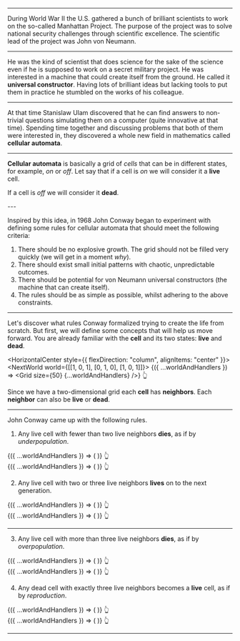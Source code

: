 
<Intro />
<Setup />

---


<TextWrapper>

During World War II the U.S. gathered a bunch of brilliant scientists
to work on the so-called Manhattan Project.
The purpose of the project was to solve national security challenges through scientific excellence.
The scientific lead of the project was John von Neumann.

</TextWrapper>

---

<TextWrapper>

He was the kind of scientist that does science for the sake of the science even if he is supposed
to work on a secret military project.
He was interested in a machine that could create itself from the ground.
He called it **universal constructor**. Having lots of brilliant ideas but lacking tools
to put them in practice he stumbled on the works of his colleague.

</TextWrapper>

---

<TextWrapper>

At that time Stanislaw Ulam discovered that he can find answers
to non-trivial questions simulating them on a computer (quite innovative at that time).
Spending time together and discussing problems that both of them
were interested in, they discovered a whole new field in mathematics called **cellular automata**.

</TextWrapper>

---


**Cellular automata** is basically a grid of _cells_ that can be
in different states, for example, _on_ or _off_.
Let say that if a cell is _on_
we will consider it a **live** cell.

<HorizontalCenter>
  <Cell alive size={60} />
</HorizontalCenter>

If a cell is _off_ we will consider it **dead**.

<HorizontalCenter>
  <Cell size={60} />
</HorizontalCenter>
---

Inspired by this idea, in 1968 John Conway began to experiment with defining some rules for cellular automata that should meet the following criteria:

1. There should be no explosive growth. The grid should not be filled very quickly (we will get in a moment _why_).
1. There should exist small initial patterns with chaotic, unpredictable outcomes.
1. There should be potential for von Neumann universal constructors (the machine that can create itself).
1. The rules should be as simple as possible, whilst adhering to the above constraints.

---


Let's discover what rules Conway formalized trying to create the life from scratch.
But first, we will define some concepts that will help us move forward.
You are already familiar with the **cell** and its two states: **live** and **dead**.

<HorizontalCenter style={{ flexDirection: "column", alignItems: "center" }}>
  <NextWorld world={[[1, 0, 1], [0, 1, 0], [1, 0, 1]]}>
    {({ ...worldAndHandlers }) => <Grid size={50} {...worldAndHandlers} />}
  </NextWorld>
  <Finger>👆</Finger>
</HorizontalCenter>

Since we have a two-dimensional grid each **cell** has **neighbors**.
Each **neighbor** can also be **live** or **dead**.

---

John Conway came up with the following rules.

1. Any live cell with fewer than two live neighbors **dies**, as if by _underpopulation_.

<HorizontalCenter justify="space-around">
  <div>
    <NextWorld world={[[0, 0, 0], [0, 1, 0], [0, 0, 0]]}>
      {({ ...worldAndHandlers }) => (
        <Grid size={60} specialCells={[[1, 1]]} willDie {...worldAndHandlers} />
      )}
    </NextWorld>
    <Finger>👆</Finger>
  </div>
  <div>
    <NextWorld world={[[1, 0, 0], [0, 1, 0], [0, 0, 1]]}>
      {({ ...worldAndHandlers }) => (
        <Grid size={60} specialCells={[[0, 0], [2, 2]]} willDie {...worldAndHandlers} />
      )}
    </NextWorld>
    <Finger>👆</Finger>

  </div>
</HorizontalCenter>

2. Any live cell with two or three live neighbors **lives** on to the next generation.

<HorizontalCenter justify="space-around">
  <div>
    <NextWorld world={[[0, 0, 1], [0, 1, 0], [1, 0, 0]]}>
      {({ ...worldAndHandlers }) => (
        <Grid size={60} specialCells={[[1, 1]]} {...worldAndHandlers} />
      )}
    </NextWorld>
    <Finger>👆</Finger>

  </div>
  <div>
    <NextWorld world={[[1, 0, 0], [0, 1, 0], [1, 0, 1]]}>
      {({ ...worldAndHandlers }) => (
        <Grid size={60} specialCells={[[1, 1]]} {...worldAndHandlers} />
      )}
    </NextWorld>
    <Finger>👆</Finger>
  </div>
</HorizontalCenter>

---

3. Any live cell with more than three live neighbors **dies**, as if by _overpopulation_.

<HorizontalCenter justify="space-around">
  <div>
    <NextWorld world={[[1, 1, 0], [0, 1, 0], [1, 0, 1]]}>
      {({ ...worldAndHandlers }) => (
        <Grid size={60} specialCells={[[1, 1]]} willDie {...worldAndHandlers} />
      )}
    </NextWorld>
    <Finger>👆</Finger>
  </div>
  <div>
    <NextWorld world={[[1, 1, 0], [1, 1, 0], [1, 1, 0]]}>
      {({ ...worldAndHandlers }) => (
        <Grid
          size={60}
          specialCells={[[1, 0], [1, 1]]}
          willDie
          {...worldAndHandlers}
        />
      )}
    </NextWorld>
    <Finger>👆</Finger>
  </div>
</HorizontalCenter>

4. Any dead cell with exactly three live neighbors becomes a **live** cell, as if by _reproduction_.

<HorizontalCenter justify="space-around">
  <div>
    <NextWorld world={[[0, 1, 0], [0, 0, 1], [0, 0, 1]]}>
      {({ ...worldAndHandlers }) => (
        <Grid size={60} specialCells={[[1, 1]]} {...worldAndHandlers} />
      )}
    </NextWorld>
    <Finger>👆</Finger>
  </div>
  <div>
    <NextWorld world={[[1, 0, 1], [0, 1, 0], [1, 0, 1]]}>
      {({ ...worldAndHandlers }) => (
        <Grid
          size={60}
          specialCells={[[0, 1], [1, 0], [1, 2], [2, 1]]}
          {...worldAndHandlers}
        />
      )}
    </NextWorld>
    <Finger>👆</Finger>
  </div>
</HorizontalCenter>

---


<Table rows={8} cols={8} />
